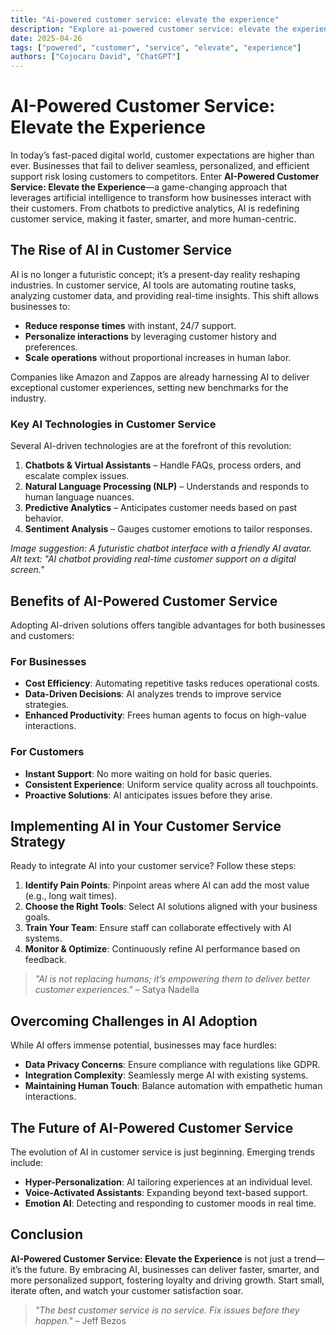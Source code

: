 ```yaml
---
title: "Ai-powered customer service: elevate the experience"
description: "Explore ai-powered customer service: elevate the experience in this detailed guide, offering insights, strategies, and practical tips to enhance your understanding and application of the topic."
date: 2025-04-26
tags: ["powered", "customer", "service", "elevate", "experience"]
authors: ["Cojocaru David", "ChatGPT"]
---
```


# AI-Powered Customer Service: Elevate the Experience  

In today’s fast-paced digital world, customer expectations are higher than ever. Businesses that fail to deliver seamless, personalized, and efficient support risk losing customers to competitors. Enter **AI-Powered Customer Service: Elevate the Experience**—a game-changing approach that leverages artificial intelligence to transform how businesses interact with their customers. From chatbots to predictive analytics, AI is redefining customer service, making it faster, smarter, and more human-centric.  

## The Rise of AI in Customer Service  

AI is no longer a futuristic concept; it’s a present-day reality reshaping industries. In customer service, AI tools are automating routine tasks, analyzing customer data, and providing real-time insights. This shift allows businesses to:  

- **Reduce response times** with instant, 24/7 support.  
- **Personalize interactions** by leveraging customer history and preferences.  
- **Scale operations** without proportional increases in human labor.  

Companies like Amazon and Zappos are already harnessing AI to deliver exceptional customer experiences, setting new benchmarks for the industry.  

### Key AI Technologies in Customer Service  

Several AI-driven technologies are at the forefront of this revolution:  

1. **Chatbots & Virtual Assistants** – Handle FAQs, process orders, and escalate complex issues.  
2. **Natural Language Processing (NLP)** – Understands and responds to human language nuances.  
3. **Predictive Analytics** – Anticipates customer needs based on past behavior.  
4. **Sentiment Analysis** – Gauges customer emotions to tailor responses.  

*Image suggestion: A futuristic chatbot interface with a friendly AI avatar.*  
*Alt text: "AI chatbot providing real-time customer support on a digital screen."*  

## Benefits of AI-Powered Customer Service  

Adopting AI-driven solutions offers tangible advantages for both businesses and customers:  

### For Businesses  
- **Cost Efficiency**: Automating repetitive tasks reduces operational costs.  
- **Data-Driven Decisions**: AI analyzes trends to improve service strategies.  
- **Enhanced Productivity**: Frees human agents to focus on high-value interactions.  

### For Customers  
- **Instant Support**: No more waiting on hold for basic queries.  
- **Consistent Experience**: Uniform service quality across all touchpoints.  
- **Proactive Solutions**: AI anticipates issues before they arise.  

## Implementing AI in Your Customer Service Strategy  

Ready to integrate AI into your customer service? Follow these steps:  

1. **Identify Pain Points**: Pinpoint areas where AI can add the most value (e.g., long wait times).  
2. **Choose the Right Tools**: Select AI solutions aligned with your business goals.  
3. **Train Your Team**: Ensure staff can collaborate effectively with AI systems.  
4. **Monitor & Optimize**: Continuously refine AI performance based on feedback.  

> *"AI is not replacing humans; it’s empowering them to deliver better customer experiences."* – Satya Nadella  

## Overcoming Challenges in AI Adoption  

While AI offers immense potential, businesses may face hurdles:  

- **Data Privacy Concerns**: Ensure compliance with regulations like GDPR.  
- **Integration Complexity**: Seamlessly merge AI with existing systems.  
- **Maintaining Human Touch**: Balance automation with empathetic human interactions.  

## The Future of AI-Powered Customer Service  

The evolution of AI in customer service is just beginning. Emerging trends include:  

- **Hyper-Personalization**: AI tailoring experiences at an individual level.  
- **Voice-Activated Assistants**: Expanding beyond text-based support.  
- **Emotion AI**: Detecting and responding to customer moods in real time.  

## Conclusion  

**AI-Powered Customer Service: Elevate the Experience** is not just a trend—it’s the future. By embracing AI, businesses can deliver faster, smarter, and more personalized support, fostering loyalty and driving growth. Start small, iterate often, and watch your customer satisfaction soar.  

> *"The best customer service is no service. Fix issues before they happen."* – Jeff Bezos
